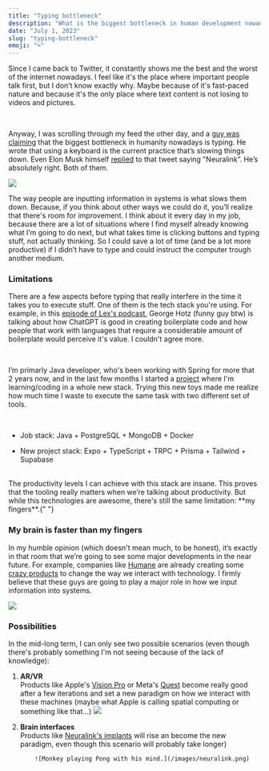 ```yaml
---
title: "Typing bottleneck"
description: "What is the biggest bottleneck in human development nowadays?"
date: "July 1, 2023"
slug: "typing-bottleneck"
emoji: "⌨️"
---
```


Since I came back to Twitter, it constantly shows me the best and the worst of the internet nowadays. I feel like it's the place where important people talk first, but I don’t know exactly why. Maybe because of it's fast-paced nature and because it's the only place where text content is not losing to videos and pictures.

<br />

Anyway, I was scrolling through my feed the other day, and a [guy was claiming](https://twitter.com/AviSchiffmann/status/1660784596081078273?s=20) that the biggest bottleneck in humanity nowadays is typing. He wrote that using a keyboard is the current practice that’s slowing things down. Even Elon Musk himself [replied](https://twitter.com/elonmusk/status/1660793411459227649?s=20) to that tweet saying "Neuralink”. He’s absolutely right. Both of them.

![](/images/typing.jpg)

The way people are inputting information in systems is what slows them down. Because, if you think about other ways we could do it, you’ll realize that there's room for improvement. I think about it every day in my job, because there are a lot of situations where I find myself already knowing what I’m going to do next, but what takes time is clicking buttons and typing stuff, not actually thinking. So I could save a lot of time (and be a lot more productive) if I didn’t have to type and could instruct the computer trough another medium.

### Limitations

There are a few aspects before typing that really interfere in the time it takes you to execute stuff. One of them is the tech stack you're using. For example, in this [episode of Lex's podcast](https://www.youtube.com/watch?v=dNrTrx42DGQ), George Hotz (funny guy btw) is talking about how ChatGPT is good in creating boilerplate code and how people that work with languages that require a considerable amount of boilerplate would perceive it's value. I couldn't agree more.

<br />

I’m primarly Java developer, who's been working with Spring for more that 2 years now, and in the last few months I started a [project](https://getmind.app) where I'm learning/coding in a whole new stack. Trying this new toys made me realize how much time I waste to execute the same task with two different set of tools.

<br />

- Job stack: Java + PostgreSQL + MongoDB + Docker

- New project stack: Expo + TypeScript + TRPC + Prisma + Tailwind + Supabase

<br />
The productivity levels I can achieve with this stack are insane. This proves that
the tooling really matters when we’re talking about productivity. But while this
technologies are awesome, there's still the same limitation: **my fingers**.{" "}

### My brain is faster than my fingers

In my humble opinion (which doesn't mean much, to be honest), it’s exactly in that room that we’re going to see some major developments in the near future. For example, companies like [Humane](http://hu.ma.ne) are already creating some [crazy products](https://www.youtube.com/watch?v=gMsQO5u7-NQ) to change the way we interact with technology. I firmly believe that these guys are going to play a major role in how we input information into systems.

![](/images/humane-ai.jpeg)

### Possibilities

In the mid-long term, I can only see two possible scenarios (even though there's probably something I'm not seeing because of the lack of knowledge):

1.  **AR/VR**  
    Products like Apple's [Vision Pro](https://www.apple.com/apple-vision-pro/) or Meta's [Quest](https://www.meta.com/quest/) become really good after a few iterations and set a new paradigm on how we interact with these machines (maybe what Apple is calling spatial computing or something like that…)
    ![](/images/vision-pro.png)
2.  **Brain interfaces**  
     Products like [Neuralink's implants](https://neuralink.com/#n1) will rise an become the new paradigm, even though this scenario will probably take longer)

            ![Monkey playing Pong with his mind.](/images/neuralink.png)
